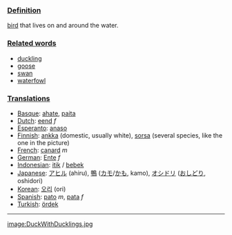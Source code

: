 ===[[Definition]]===
[[bird]] that lives on and around the water.

===[[Related word]]s===

*[[duckling]]
*[[goose]]
*[[swan]]
*[[waterfowl]]

===[[Translation]]s===
*[[Basque]]: [[ahate]], [[paita]]
*[[Dutch]]: [[eend]] ''f''
*[[Esperanto]]: [[anaso]]
*[[Finnish]]: [[ankka]] (domestic, usually white), [[sorsa]] (several species, like the one in the picture)
*[[French]]: [[canard]] ''m''
*[[German]]: [[Ente]] ''f''
*[[Indonesian]]: [[itik]] / [[bebek]]
*[[Japanese]]: [[アヒル]] (ahiru), [[鴨]] ([[カモ]]/[[かも]], kamo), [[オシドリ]] ([[おしどり]], oshidori)
*[[Korean]]: [[오리]] (ori)
*[[Spanish]]: [[pato]] ''m'', [[pata]] ''f''
*[[Turkish]]: [[ördek]]

----

[[image:DuckWithDucklings.jpg]]